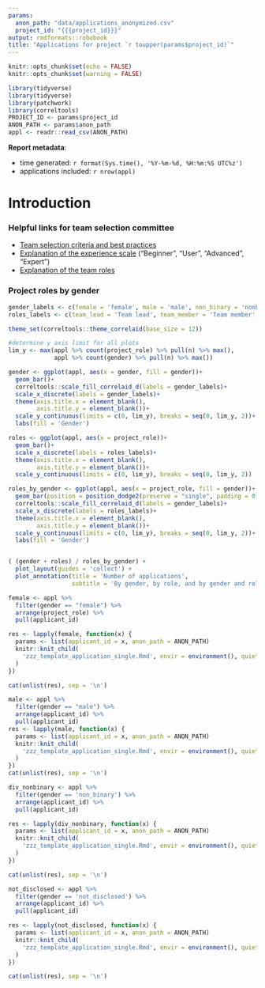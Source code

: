 ```yaml
---
params:
  anon_path: "data/applications_anonymized.csv"
  project_id: "{{{project_id}}}"
output: rmdformats::robobook
title: "Applications for project `r toupper(params$project_id)`"
---
```

<!-- THIS FILE IS NOT SUPPOSED TO BE KNITTED DIRECTLY
    INSTEAD IT IS KNIT FROM 01_prepare_team_selection.R
    IF YOU WANT TO KNIT THIS BY HAND, SET THE PARAMETERS ACCORDINGLY
-->

```r
knitr::opts_chunk$set(echo = FALSE)
knitr::opts_chunk$set(warning = FALSE)
```

```r
library(tidyverse)
library(tidyverse)
library(patchwork)
library(correltools)
PROJECT_ID <- params$project_id
ANON_PATH <- params$anon_path
appl <- readr::read_csv(ANON_PATH)
```

**Report metadata**:

- time generated: `r format(Sys.time(), '%Y-%m-%d, %H:%m:%S UTC%z')`
- applications included: `r nrow(appl)`

# Introduction
### Helpful links for team selection committee
- [Team selection criteria and best practices](https://docs.correlaid.org/project-manual/project-coordinators/ideation-finding-a-team#team-selection-call)
- [Explanation of the experience scale](https://docs.correlaid.org/project-manual/data4good-projects#experience-scale) ("Beginner", "User", "Advanced", "Expert") 
- [Explanation of the team roles](https://docs.correlaid.org/project-manual/data4good-projects#which-project-role)

### Project roles by gender
```r
gender_labels <- c(female = 'female', male = 'male', non_binary = 'nonbinary', not_disclosed = 'not disclosed')
roles_labels <- c(team_lead = 'Team lead', team_member = 'Team member', team_trainee = 'Team trainee')

theme_set(correltools::theme_correlaid(base_size = 12))

#determine y axis limit for all plots
lim_y <- max(appl %>% count(project_role) %>% pull(n) %>% max(),
             appl %>% count(gender) %>% pull(n) %>% max())

gender <- ggplot(appl, aes(x = gender, fill = gender))+
  geom_bar()+
  correltools::scale_fill_correlaid_d(labels = gender_labels)+
  scale_x_discrete(labels = gender_labels)+
  theme(axis.title.x = element_blank(),
        axis.title.y = element_blank())+
  scale_y_continuous(limits = c(0, lim_y), breaks = seq(0, lim_y, 2))+
  labs(fill = 'Gender')

roles <- ggplot(appl, aes(x = project_role))+
  geom_bar()+
  scale_x_discrete(labels = roles_labels)+
  theme(axis.title.x = element_blank(),
        axis.title.y = element_blank())+
  scale_y_continuous(limits = c(0, lim_y), breaks = seq(0, lim_y, 2))

roles_by_gender <- ggplot(appl, aes(x = project_role, fill = gender))+
  geom_bar(position = position_dodge2(preserve = "single", padding = 0))+
  correltools::scale_fill_correlaid_d(labels = gender_labels)+
  scale_x_discrete(labels = roles_labels)+
  theme(axis.title.x = element_blank(),
        axis.title.y = element_blank())+
  scale_y_continuous(limits = c(0, lim_y), breaks = seq(0, lim_y, 2))+
  labs(fill = 'Gender')


( (gender + roles) / roles_by_gender) +
  plot_layout(guides = 'collect') +
  plot_annotation(title = 'Number of applications',
                  subtitle = 'By gender, by role, and by gender and role')
```

```r
female <- appl %>% 
  filter(gender == "female") %>% 
  arrange(project_role) %>% 
  pull(applicant_id)

res <- lapply(female, function(x) {
  params <- list(applicant_id = x, anon_path = ANON_PATH)
  knitr::knit_child(
    'zzz_template_application_single.Rmd', envir = environment(), quiet = TRUE
  )
})

cat(unlist(res), sep = '\n')
```


```r
male <- appl %>% 
  filter(gender == "male") %>% 
  arrange(applicant_id) %>% 
  pull(applicant_id)
res <- lapply(male, function(x) {
  params <- list(applicant_id = x, anon_path = ANON_PATH)
  knitr::knit_child(
    'zzz_template_application_single.Rmd', envir = environment(), quiet = TRUE
  )
})
cat(unlist(res), sep = '\n')
```

```r
div_nonbinary <- appl %>% 
  filter(gender == 'non_binary') %>% 
  arrange(applicant_id) %>% 
  pull(applicant_id)

res <- lapply(div_nonbinary, function(x) {
  params <- list(applicant_id = x, anon_path = ANON_PATH)
  knitr::knit_child(
    'zzz_template_application_single.Rmd', envir = environment(), quiet = TRUE
  )
})

cat(unlist(res), sep = '\n')
```

```r
not_disclosed <- appl %>% 
  filter(gender == 'not_disclosed') %>% 
  arrange(applicant_id) %>% 
  pull(applicant_id)

res <- lapply(not_disclosed, function(x) {
  params <- list(applicant_id = x, anon_path = ANON_PATH)
  knitr::knit_child(
    'zzz_template_application_single.Rmd', envir = environment(), quiet = TRUE
  )
})

cat(unlist(res), sep = '\n')
```

